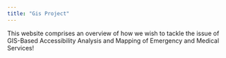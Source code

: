 ---
title: "Gis Project"
---

This website comprises an overview of how we wish to tackle the issue of GIS-Based Accessibility Analysis and Mapping of Emergency and Medical Services!
